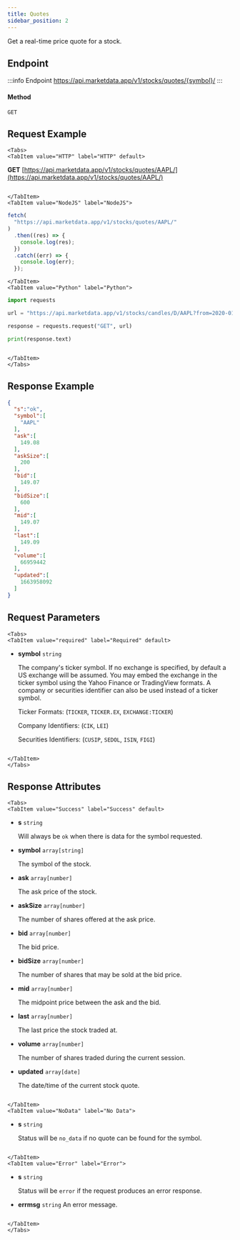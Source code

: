 ```yaml
---
title: Quotes
sidebar_position: 2
---
```


Get a real-time price quote for a stock.


## Endpoint

:::info Endpoint
https://api.marketdata.app/v1/stocks/quotes/{symbol}/
:::

#### Method

    GET

## Request Example

```mdx-code-block
<Tabs>
<TabItem value="HTTP" label="HTTP" default>

```

**GET** [https://api.marketdata.app/v1/stocks/quotes/AAPL/](https://api.marketdata.app/v1/stocks/quotes/AAPL/)

```mdx-code-block

</TabItem>
<TabItem value="NodeJS" label="NodeJS">

```

```js title="app.js"
fetch(
  "https://api.marketdata.app/v1/stocks/quotes/AAPL/"
)
  .then((res) => {
    console.log(res);
  })
  .catch((err) => {
    console.log(err);
  });
```

```mdx-code-block
</TabItem>
<TabItem value="Python" label="Python">

```

```python title="app.py"
import requests

url = "https://api.marketdata.app/v1/stocks/candles/D/AAPL?from=2020-01-01&to=2020-12-31"

response = requests.request("GET", url)

print(response.text)
```

```mdx-code-block

</TabItem>
</Tabs>
```

## Response Example

```json
{
  "s":"ok",
  "symbol":[
    "AAPL"
  ],
  "ask":[
    149.08
  ],
  "askSize":[
    200
  ],
  "bid":[
    149.07
  ],
  "bidSize":[
    600
  ],
  "mid":[
    149.07
  ],
  "last":[
    149.09
  ],
  "volume":[
    66959442
  ],
  "updated":[
    1663958092
  ]
}
```

## Request Parameters

```mdx-code-block
<Tabs>
<TabItem value="required" label="Required" default>

```

- **symbol** `string`

  The company's ticker symbol. If no exchange is specified, by default a US exchange will be assumed. You may embed the exchange in the ticker symbol using the Yahoo Finance or TradingView formats. A company or securities identifier can also be used instead of a ticker symbol.

  Ticker Formats: (`TICKER`, `TICKER.EX`, `EXCHANGE:TICKER`)

  Company Identifiers: (`CIK`, `LEI`)

  Securities Identifiers: (`CUSIP`, `SEDOL`, `ISIN`, `FIGI`)

```mdx-code-block

</TabItem>
</Tabs>
```

## Response Attributes

```mdx-code-block
<Tabs>
<TabItem value="Success" label="Success" default>

```

- **s** `string`

  Will always be `ok` when there is data for the symbol requested.

- **symbol** `array[string]`

  The symbol of the stock.

- **ask** `array[number]`

  The ask price of the stock.

- **askSize** `array[number]`

  The number of shares offered at the ask price.

- **bid** `array[number]`

  The bid price.

- **bidSize** `array[number]`

  The number of shares that may be sold at the bid price.

- **mid** `array[number]`

  The midpoint price between the ask and the bid.

- **last** `array[number]`

  The last price the stock traded at.

- **volume** `array[number]`

  The number of shares traded during the current session.

- **updated** `array[date]`

  The date/time of the current stock quote.

```mdx-code-block

</TabItem>
<TabItem value="NoData" label="No Data">

```

- **s** `string`

  Status will be `no_data` if no quote can be found for the symbol.

```mdx-code-block

</TabItem>
<TabItem value="Error" label="Error">

```

- **s** `string`

  Status will be `error` if the request produces an error response.

- **errmsg** `string`
  An error message.

```mdx-code-block

</TabItem>
</Tabs>
```
